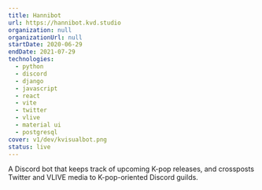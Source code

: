 ```yaml
---
title: Hannibot
url: https://hannibot.kvd.studio
organization: null
organizationUrl: null
startDate: 2020-06-29
endDate: 2021-07-29
technologies:
  - python
  - discord
  - django
  - javascript
  - react
  - vite
  - twitter
  - vlive
  - material ui
  - postgresql
cover: v1/dev/kvisualbot.png
status: live
---
```


A Discord bot that keeps track of upcoming K-pop releases, and crossposts Twitter and VLIVE media to K-pop-oriented
Discord guilds.
